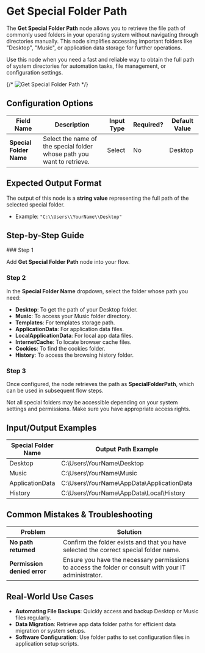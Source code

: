 
# Get Special Folder Path

The **Get Special Folder Path** node allows you to retrieve the file path of commonly used folders in your operating system without navigating through directories manually. This node simplifies accessing important folders like "Desktop", "Music", or application data storage for further operations.

Use this node when you need a fast and reliable way to obtain the full path of system directories for automation tasks, file management, or configuration settings.

{/* ![Get Special Folder Path](./get-special-folder-path.png) */}

## Configuration Options

| Field Name              | Description                                                            | Input Type | Required? | Default Value |
| ----------------------- | ---------------------------------------------------------------------- | ---------- | --------- | ------------- |
| **Special Folder Name** | Select the name of the special folder whose path you want to retrieve. | Select     | No        | Desktop       |

## Expected Output Format

The output of this node is a **string value** representing the full path of the selected special folder.

- Example: `"C:\\Users\\YourName\\Desktop"`

## Step-by-Step Guide

<Steps>
### Step 1

Add **Get Special Folder Path** node into your flow.

### Step 2

In the **Special Folder Name** dropdown, select the folder whose path you need:

- **Desktop**: To get the path of your Desktop folder.
- **Music**: To access your Music folder directory.
- **Templates**: For templates storage path.
- **ApplicationData**: For application data files.
- **LocalApplicationData**: For local app data files.
- **InternetCache**: To locate browser cache files.
- **Cookies**: To find the cookies folder.
- **History**: To access the browsing history folder.

### Step 3

Once configured, the node retrieves the path as **SpecialFolderPath**, which can be used in subsequent flow steps.

</Steps>

<Callout type="info" title="Tip">
  Not all special folders may be accessible depending on your system settings
  and permissions. Make sure you have appropriate access rights.
</Callout>

## Input/Output Examples

| Special Folder Name | Output Path Example                           | Output Type |
| ------------------- | --------------------------------------------- | ----------- |
| Desktop             | C:\\Users\\YourName\\Desktop                  | String      |
| Music               | C:\\Users\\YourName\\Music                    | String      |
| ApplicationData     | C:\\Users\\YourName\\AppData\\ApplicationData | String      |
| History             | C:\\Users\\YourName\\AppData\\Local\\History  | String      |

## Common Mistakes & Troubleshooting

| Problem                     | Solution                                                                                              |
| --------------------------- | ----------------------------------------------------------------------------------------------------- |
| **No path returned**        | Confirm the folder exists and that you have selected the correct special folder name.                 |
| **Permission denied error** | Ensure you have the necessary permissions to access the folder or consult with your IT administrator. |

## Real-World Use Cases

- **Automating File Backups**: Quickly access and backup Desktop or Music files regularly.
- **Data Migration**: Retrieve app data folder paths for efficient data migration or system setups.
- **Software Configuration**: Use folder paths to set configuration files in application setup scripts.

